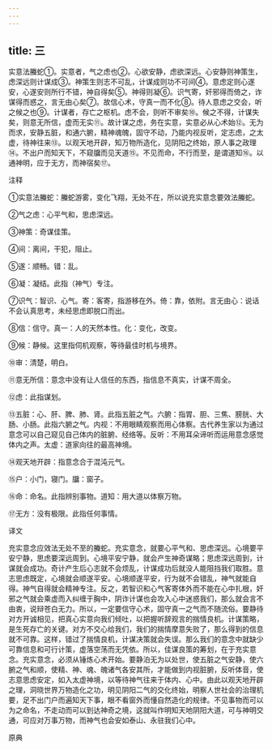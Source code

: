 ```yaml
---
---
---
```

title: 三
---



实意法螣蛇①。实意者，气之虑也②。心欲安静，虑欲深远。心安静则神策生，虑深远则计谋成③。神策生则志不可乱，计谋成则功不可间④。意虑定则心遂安，心遂安则所行不错，神自得矣⑤。神得则凝⑥。识气寄，奸邪得而倚之，诈谋得而惑之，言无由心矣⑦。故信心术，守真一而不化⑧。待人意虑之交会，听之候之也⑨。计谋者，存亡之枢机。虑不会，则听不审矣⑩。候之不得，计谋失矣，则意无所信，虚而无实⑪。故计谋之虑，务在实意，实意必从心术始⑫。无为而求，安静五脏，和通六腑，精神魂魄，固守不动，乃能内视反听，定志虑，之太虚，待神往来⑬。以观天地开辟，知万物所造化，见阴阳之终始，原人事之政理⑭。不出户而知天下，不窥牖而见天道⑮。不见而命，不行而至，是谓道知⑯。以通神明，应于无方，而神宿矣⑰。

注释

①实意法螣蛇：螣蛇游雾，变化飞翔，无处不在，所以说充实意念要效法螣蛇。

②气之虑：心平气和，思虑深远。

③神策：奇谋佳策。

④间：离间，干犯，阻止。

⑤遂：顺畅。错：乱。

⑥凝：凝结。此指（神气）专注。

⑦识气：智识、心气。寄：客寄，指游移在外。倚：靠，依附。言无由心：说话不会认真思考，未经思虑即脱口而出。

⑧信：信守。真一：人的天然本性。化：变化，改变。

⑨候：静候。这里指伺机观察，等待最佳时机与境界。

⑩审：清楚，明白。

⑪意无所信：意念中没有让人信任的东西，指信息不真实，计谋不周全。

⑫虑：此指谋划。

⑬五脏：心、肝、脾、肺、肾。此指五脏之气。六腑：指胃、胆、三焦、膀胱、大肠、小肠。此指六腑之气。内视：不用眼睛观察而用心体察。古代养生家以为通过意念可以自己窥见自己体内的脏腑、经络等。反听：不用耳朵谛听而运用意念感觉体内之声。太虚：道家向往的最高神境。

⑭观天地开辟：指意念合于混沌元气。

⑮户：小门，寝门。牖：窗子。

⑯命：命名。此指辨别事物。道知：用大道以体察万物。

⑰无方：没有极限。此指任何事情。

译文

充实意念应效法无处不至的螣蛇。充实意念，就要心平气和、思虑深远。心境要平安宁静，思虑要深远周到。心境平安宁静，就会产生神奇谋略；思虑深远周到，计谋就会成功。奇计产生后心志就不会烦乱，计谋成功后就没人能阻挡我们取胜。意志思虑既定，心境就会顺遂平安。心境顺遂平安，行为就不会错乱，神气就能自得。神气自得就会精神专注。反之，若智识和心气客寄体外而不能在心中扎根，奸邪之气就会乘虚而入纠缠于胸中，阴诈计谋也会攻入心中迷惑我们，那么就会言不由衷，说辩苍白无力。所以，一定要信守心术，固守真一之气而不随流俗。要静待对方开诚相见，把真心实意向我们倾吐，以把握听辞观言的揣情良机。计谋策略，是生死存亡的关键。对方不交心给我们，我们的揣情摩意失败了，那么得到的信息就不可靠。这样，错过了揣情良机，计谋决策就会失误。那么我们的意念中就缺少可靠信息和可行计策，虚落空荡而无凭依。所以，佳谋良策的筹划，在于充实意念。充实意念，必须从锤炼心术开始。要静泊无为以处世，使五脏之气安静，使六腑之气和顺，使精、神、魂、魄诸气各安其所，才能做到内视脏腑，反听体音，使志意思虑安定，如入太虚神境，以等待神气往来于体内、心中。由此以观天地开辟之理，洞晓世界万物造化之功，明见阴阳二气的交化终始，明察人世社会的治理机要，足不出门户而遍知天下事，眼不看窗外而懂自然造化的规律。不见事物而可以为之命名，不走动而可以到达神奇之境，这就叫作明知天地阴阳大道，可与神明交通，可应对万事万物，而神气也会安如泰山、永驻我们心中。

原典